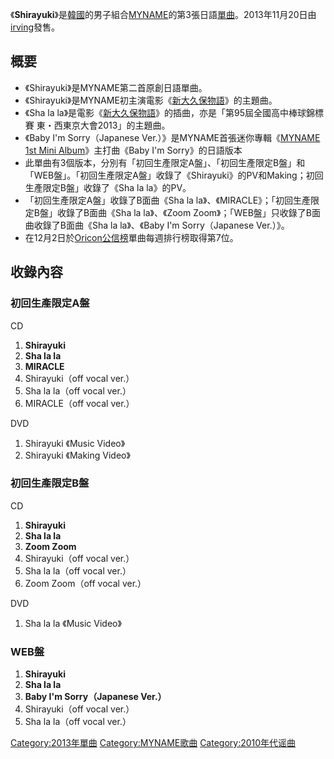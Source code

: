 {{unreferenced|time=2013-05-13T08:13:50+00:00}}
{{Infobox Single
| Name           = Shirayuki
| Cover          = 
| Artist         = [[MYNAME|MYNAME]]
| Album          = [[FIVE_STARS_(MYNAME專輯)|FIVE STARS]]
| A-side         = Shirayuki
| B-side         = Sha la la<br/>MIRACLE<br/>Zoom Zoom<br/>Baby I'm Sorry（Japanese ver.）
| Released       = 2013年11月20日
| Format         = [[单曲|单曲]]
| Recorded       = 2013年<br/>{{KOR}}
| Genre          = [[J-POP|J-POP]]
| Lenght         =
| Label          = [[irving|irving]]
| Writer         = 
| Producer       = 
| Certification  = 
| Chart position = * 週榜最高排名第7位<small>（[[Oricon公信榜|Oricon]]）</small> 
| Last single    = [[MYNAME_the_3rd_single|MYNAME the 3rd single]]<br/>（2013年）
| This single    = '''Shirayuki'''<br/>（2012年）
| Next single    = [[MYNAME_the_4h_single|MYNAME the 4h single]]<br/>（2015年）
| Misc           =
}}

《'''Shirayuki'''》是[[韓國|韓國]]的男子組合[[MYNAME|MYNAME]]的第3張日語[[單曲|單曲]]。2013年11月20日由[[irving|irving]]發售。

== 概要 ==
* 《Shirayuki》是MYNAME第二首原創日語單曲。
* 《Shirayuki》是MYNAME初主演電影《[[新大久保物語|新大久保物語]]》的主題曲。
* 《Sha la la》是電影《[[新大久保物語|新大久保物語]]》的插曲，亦是「第95屆全國高中棒球錦標賽 東・西東京大會2013」的主題曲。
* 《Baby I'm Sorry（Japanese Ver.）》是MYNAME首張迷你專輯《[[MYNAME_1st_Mini_Album|MYNAME 1st Mini Album]]》主打曲《Baby I'm Sorry》的日語版本
* 此單曲有3個版本，分別有「初回生產限定A盤」、「初回生產限定B盤」和「WEB盤」。「初回生產限定A盤」收錄了《Shirayuki》的PV和Making；初回生產限定B盤」收錄了《Sha la la》的PV。
* 「初回生產限定A盤」收錄了B面曲《Sha la la》、《MIRACLE》；「初回生產限定B盤」收錄了B面曲《Sha la la》、《Zoom Zoom》；「WEB盤」只收錄了B面曲收錄了B面曲《Sha la la》、《Baby I'm Sorry（Japanese Ver.）》。
* 在12月2日於[[Oricon公信榜|Oricon公信榜]]單曲每週排行榜取得第7位。

== 收錄內容 ==
===初回生產限定A盤===
;CD
# '''Shirayuki'''
# '''Sha la la'''
# '''MIRACLE'''
# Shirayuki（off vocal ver.）
# Sha la la（off vocal ver.）
# MIRACLE（off vocal ver.）

;DVD
# Shirayuki 《Music Video》
# Shirayuki 《Making Video》

===初回生產限定B盤===
;CD
# '''Shirayuki'''
# '''Sha la la'''
# '''Zoom Zoom'''
# Shirayuki（off vocal ver.）
# Sha la la（off vocal ver.）
# Zoom Zoom（off vocal ver.）

;DVD
# Sha la la 《Music Video》

===WEB盤===
# '''Shirayuki'''
# '''Sha la la'''
# '''Baby I'm Sorry（Japanese Ver.）'''
# Shirayuki（off vocal ver.）
# Sha la la（off vocal ver.）



{{MYNAME}}

{{DEFAULTSORT:Shirayuki}}
[[Category:2013年單曲|Category:2013年單曲]]
[[Category:MYNAME歌曲|Category:MYNAME歌曲]]
[[Category:2010年代谣曲|Category:2010年代谣曲]]